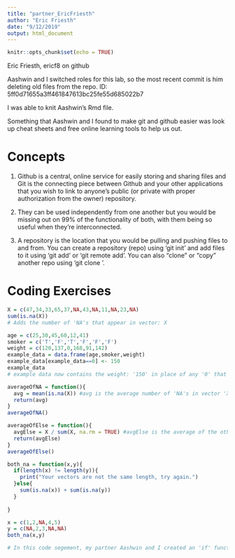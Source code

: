 ---
title: "partner_EricFriesth"
author: "Eric Friesth"
date: "9/12/2019"
output: html_document
---

```{r setup, include=FALSE}
knitr::opts_chunk$set(echo = TRUE)
```

Eric Friesth, ericf8 on github

Aashwin and I switched roles for this lab, so the most recent commit is him deleting old files from the repo. ID: 5ff0d71655a3ff461847613bc25fe55d685022b7

I was able to knit Aashwin's Rmd file.

Something that Aashwin and I found to make git and github easier was look up cheat sheets and free online learning tools to help us out.


# Concepts

1. Github is a central, online service for easily storing and sharing files and Git is the connecting piece between Github and your other applications that you wish to link to anyone's public (or private with proper authorization from the owner) repository. 

2. They can be used independently from one another but you would be missing out on 99% of the functionality of both, with them being so useful when they're interconnected. 

3. A repository is the location that you would be pulling and pushing files to and from. You can create a repository (repo) using 'git init' and add files to it using 'git add' or 'git remote add'. You can also "clone" or "copy" another repo using 'git clone <url>'.


# Coding Exercises

```{r, echo=FALSE}
X = c(47,34,33,65,37,NA,43,NA,11,NA,23,NA)
sum(is.na(X))
# Adds the number of 'NA's that appear in vector: X
```

```{r, echo=FALSE}
age = c(25,30,45,60,12,41)
smoker = c('T','F','T','F','F','F')
weight = c(120,137,0,168,91,142)
example_data = data.frame(age,smoker,weight)
example_data[example_data==0] <- 150
example_data
# example data now contains the weight: '150' in place of any '0' that was found in that vector
```

```{r, eval=FALSE}
averageOfNA = function(){
  avg = mean(is.na(X)) #avg is the average number of 'NA's in vector 'X'
  return(avg)
}
averageOfNA()

```

```{r, eval=FALSE}
averageOfElse = function(){
  avgElse = X / sum(X, na.rm = TRUE) #avgElse is the average of the other values in the vector 'X' that are not 'NA'
  return(avgElse)
}
averageOfElse()

```

```{r eval=FALSE}
both_na = function(x,y){
  if(length(x) != length(y)){
    print("Your vectors are not the same length, try again.")
  }else{
    sum(is.na(x)) + sum(is.na(y))
  }
  
}

x = c(1,2,NA,4,5)
y = c(NA,2,3,NA,NA)
both_na(x,y)

# In this code segement, my partner Aashwin and I created an 'if' function that first checks to see if the two provided vectors are the same length, then adds their number of 'NA' values together
```

